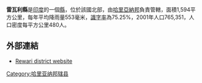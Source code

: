 '''雷瓦利縣'''是[[印度|印度]]的一個[[縣|縣]]，位於該國北部，由[[哈里亞納邦|哈里亞納邦]]負責管轄，面積1,594平方公里，每年平均降雨量553毫米，[[識字率|識字率]]為75.25%，2001年人口765,351，人口密度每平方公里480人。

==外部連結==
* [https://web.archive.org/web/20070703082821/http://rewari.nic.in/ Rewari district website]

{{哈里亚纳邦行政区划小作品}}
[[Category:哈里亚纳邦辖县|Category:哈里亚纳邦辖县]]